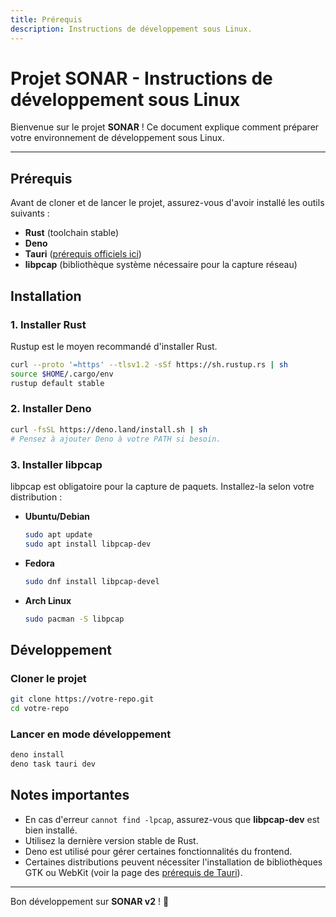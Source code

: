 ```yaml
---
title: Prérequis
description: Instructions de développement sous Linux.
---
```


# Projet SONAR - Instructions de développement sous Linux

Bienvenue sur le projet **SONAR** ! Ce document explique comment préparer votre environnement de développement sous Linux.

---

## Prérequis

Avant de cloner et de lancer le projet, assurez-vous d'avoir installé les outils suivants :

- **Rust** (toolchain stable)
- **Deno**
- **Tauri** ([prérequis officiels ici](https://v2.tauri.app/fr/start/prerequisites/))
- **libpcap** (bibliothèque système nécessaire pour la capture réseau)


## Installation

### 1. Installer Rust

Rustup est le moyen recommandé d'installer Rust.

```bash
curl --proto '=https' --tlsv1.2 -sSf https://sh.rustup.rs | sh
source $HOME/.cargo/env
rustup default stable
```

### 2. Installer Deno

```bash
curl -fsSL https://deno.land/install.sh | sh
# Pensez à ajouter Deno à votre PATH si besoin.
```

### 3. Installer libpcap

libpcap est obligatoire pour la capture de paquets. Installez-la selon votre distribution :

- **Ubuntu/Debian**
  ```bash
  sudo apt update
  sudo apt install libpcap-dev
  ```

- **Fedora**
  ```bash
  sudo dnf install libpcap-devel
  ```

- **Arch Linux**
  ```bash
  sudo pacman -S libpcap
  ```


## Développement

### Cloner le projet

```bash
git clone https://votre-repo.git
cd votre-repo
```

### Lancer en mode développement

```bash
deno install 
deno task tauri dev
```


## Notes importantes

- En cas d'erreur `cannot find -lpcap`, assurez-vous que **libpcap-dev** est bien installé.
- Utilisez la dernière version stable de Rust.
- Deno est utilisé pour gérer certaines fonctionnalités du frontend.
- Certaines distributions peuvent nécessiter l'installation de bibliothèques GTK ou WebKit (voir la page des [prérequis de Tauri](https://v2.tauri.app/fr/start/prerequisites/)).

---

Bon développement sur **SONAR v2** ! 🚀

